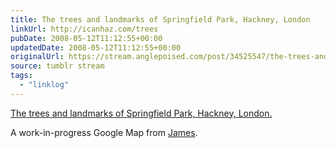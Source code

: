 ```yaml
---
title: The trees and landmarks of Springfield Park, Hackney, London
linkUrl: http://icanhaz.com/trees
pubDate: 2008-05-12T11:12:55+00:00
updatedDate: 2008-05-12T11:12:55+00:00
originalUrl: https://stream.anglepoised.com/post/34525547/the-trees-and-landmarks-of-springfield-park
source: tumblr stream
tags:
  - "linklog"
---
```


[The trees and landmarks of Springfield Park, Hackney, London.][1]

A work-in-progress Google Map from <a href="http://headlessness.com/">James</a>.

[1]: http://icanhaz.com/trees

